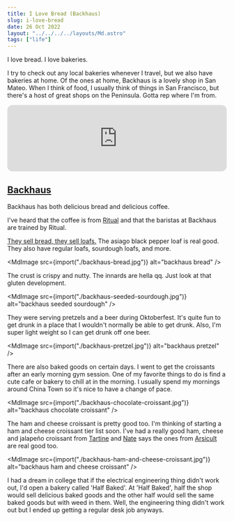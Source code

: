 ```yaml
---
title: I Love Bread (Backhaus)
slug: i-love-bread
date: 26 Oct 2022
layout: "../../../../layouts/Md.astro"
tags: ["life"]
---
```



I love bread.
I love bakeries.

I try to check out any local bakeries whenever I travel, but
we also have bakeries at home.
Of the ones at home, Backhaus is a lovely shop in San Mateo.
When I think of food, I usually think of things in San Francisco,
but there's a host of great shops on the Peninsula.
Gotta rep where I'm from.

<iframe
  style="border-radius:12px"
  src="https://open.spotify.com/embed/track/2xYUDc31L21yrCkJUcaXKw?utm_source=generator"
  width="100%"
  height="152"
  frameBorder="0"
  allowfullscreen=""
  allow="autoplay; clipboard-write; encrypted-media; fullscreen; picture-in-picture"
  loading="lazy"
></iframe>

## [Backhaus](https://www.backhausbread.com/)

Backhaus has both delicious bread and delicious coffee.

I've heard that the coffee is from [Ritual](https://ritualcoffee.com/)
and that the baristas at Backhaus are trained by Ritual.

[They sell bread, they sell loafs.](https://www.youtube.com/watch?v=MKWyhg7SggY)
The asiago black pepper loaf is real good.
They also have regular loafs, sourdough loafs, and more.

<MdImage src={import("./backhaus-bread.jpg")} alt="backhaus bread" />

The crust is crispy and nutty.
The innards are hella qq.
Just look at that gluten development.

<MdImage
  src={import("./backhaus-seeded-sourdough.jpg")}
  alt="backhaus seeded sourdough"
/>

They were serving pretzels and a beer during Oktoberfest.
It's quite fun to get drunk in a place that I wouldn't normally be able to get drunk.
Also, I'm super light weight so I can get drunk off one beer.

<MdImage src={import("./backhaus-pretzel.jpg")} alt="backhaus pretzel" />

There are also baked goods on certain days.
I went to get the croissants after an early morning gym session.
One of my favorite things to do is find a cute cafe or bakery to chill at in the morning.
I usually spend my mornings around China Town so it's nice to have a change of pace.

<MdImage
  src={import("./backhaus-chocolate-croissant.jpg")}
  alt="backhaus chocolate croissant"
/>

The ham and cheese croissant is pretty good too.
I'm thinking of starting a ham and cheese croissant tier list soon.
I've had a really good ham, cheese and jalapeño croissant from
[Tartine](https://tartinebakery.com/) and [Nate](https://nychau.com) says the ones
from [Arsicult](https://arsicault-bakery.com/locations) are real good too.

<MdImage
  src={import("./backhaus-ham-and-cheese-croissant.jpg")}
  alt="backhaus ham and cheese croissant"
/>

I had a dream in college that if the electrical engineering thing didn't work out,
I'd open a bakery called 'Half Baked'.
At 'Half Baked', half the shop would sell delicious baked goods and the other
half would sell the same baked goods but with weed in them.
Well, the engineering thing didn't work out but I ended up getting a regular
desk job anyways.
